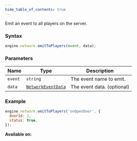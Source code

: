 ```yaml
---
hide_table_of_contents: true
---
```



Emit an event to all players on the server.

### Syntax

```js
engine.network.emitToPlayers(event, data);
```

### Parameters

| Name    | Type                                              | Description                |
| ------- | ------------------------------------------------- | -------------------------- |
| `event` | `string`                                          | The event name to emit.    |
| `data`  | [`NetworkEventData`](/sdk/types/NetworkEventData) | The event data. (optional) |

### Example

```js
engine.network.emitToPlayers('onOpenDoor', {
  doorId: 1,
  status: true,
});
```

**Available on:** <ClientTag /> <ServerTag />
